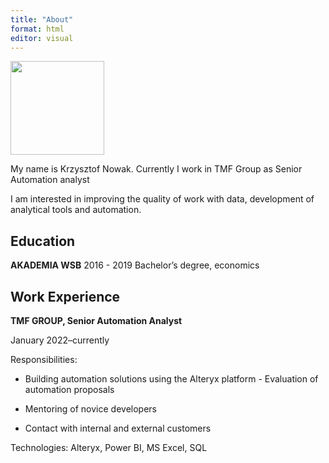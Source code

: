 ```yaml
---
title: "About"
format: html
editor: visual
---
```


![](LD.jpg){fig-align="left" width="150"}

My name is Krzysztof Nowak. Currently I work in TMF Group as Senior Automation analyst

I am interested in improving the quality of work with data, development of analytical tools and automation.

## Education

**AKADEMIA WSB** 2016 - 2019 Bachelor's degree, economics

## Work Experience

**TMF GROUP, Senior Automation Analyst**

January 2022--currently

Responsibilities:

-   Building automation solutions using the Alteryx platform - Evaluation of automation proposals

-   Mentoring of novice developers

-   Contact with internal and external customers

Technologies: Alteryx, Power BI, MS Excel, SQL
